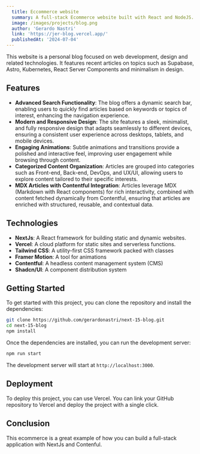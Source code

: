 ```yaml
---
  title: Eccommerce website
  summary: A full-stack Ecommerce website built with React and NodeJS.
  image: /images/projects/blog.png
  author: 'Gerardo Nastri'
  link: 'https://jer-blog.vercel.app/'
  publishedAt: '2024-07-04'
---
```


This website is a personal blog focused on web development, design and related technologies. It features recent articles on topics such as Supabase, Astro, Kubernetes, React Server Components and minimalism in design.

## Features

- **Advanced Search Functionality**: The blog offers a dynamic search bar, enabling users to quickly find articles based on keywords or topics of interest, enhancing the navigation experience.
- **Modern and Responsive Design**: The site features a sleek, minimalist, and fully responsive design that adapts seamlessly to different devices, ensuring a consistent user experience across desktops, tablets, and mobile devices.
- **Engaging Animations**: Subtle animations and transitions provide a polished and interactive feel, improving user engagement while browsing through content.
- **Categorized Content Organization**: Articles are grouped into categories such as Front-end, Back-end, DevOps, and UX/UI, allowing users to explore content tailored to their specific interests.
- **MDX Articles with Contentful Integration**: Articles leverage MDX (Markdown with React components) for rich interactivity, combined with content fetched dynamically from Contentful, ensuring that articles are enriched with structured, reusable, and contextual data.

## Technologies

- **NextJs**: A React framework for building static and dynamic websites.
- **Vercel**: A cloud platform for static sites and serverless functions.
- **Tailwind CSS**: A utility-first CSS framework packed with classes
- **Framer Motion**: A tool for animations
- **Contentful**: A headless content management system (CMS)
- **Shadcn/UI**: A component distribution system

## Getting Started

To get started with this project, you can clone the repository and install the
dependencies:

```bash
git clone https://github.com/gerardonastri/next-15-blog.git
cd next-15-blog
npm install
```

Once the dependencies are installed, you can run the development server:

```bash
npm run start
```

The development server will start at `http://localhost:3000`.

## Deployment

To deploy this project, you can use Vercel. You can link your GitHub repository
to Vercel and deploy the project with a single click.

## Conclusion

This ecommerce is a great example of how you can build a full-stack
application with NextJs and Contenful. 

